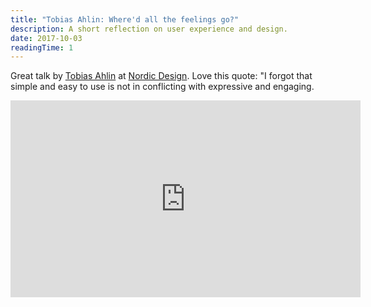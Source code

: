 ```yaml
---
title: "Tobias Ahlin: Where'd all the feelings go?"
description: A short reflection on user experience and design.
date: 2017-10-03
readingTime: 1
---
```


Great talk by [Tobias Ahlin](http://tobiasahlin.com) at [Nordic Design](http://nordic.design/). Love this quote:
"I forgot that simple and easy to use is not in conflicting with expressive and engaging.

<iframe width="560" height="315" src="https://www.youtube.com/embed/UBVTRUZ5cTE?rel=0" frameborder="0" allowfullscreen></iframe>